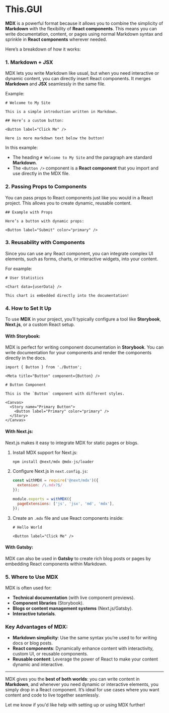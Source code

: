 # This.GUI
**MDX** is a powerful format because it allows you to combine the simplicity of **Markdown** with the flexibility of **React components**. This means you can write documentation, content, or pages using normal Markdown syntax and sprinkle in **React components** wherever needed.

Here’s a breakdown of how it works:

### 1. **Markdown + JSX**
MDX lets you write Markdown like usual, but when you need interactive or dynamic content, you can directly insert React components. It merges **Markdown** and **JSX** seamlessly in the same file.

Example:

```mdx
# Welcome to My Site

This is a simple introduction written in Markdown.

## Here’s a custom button:

<Button label="Click Me" />

Here is more markdown text below the button!
```

In this example:
- The heading `# Welcome to My Site` and the paragraph are standard **Markdown**.
- The `<Button />` component is a **React component** that you import and use directly in the MDX file.

### 2. **Passing Props to Components**
You can pass props to React components just like you would in a React project. This allows you to create dynamic, reusable content.

```mdx
## Example with Props

Here’s a button with dynamic props:

<Button label="Submit" color="primary" />
```

### 3. **Reusability with Components**
Since you can use any React component, you can integrate complex UI elements, such as forms, charts, or interactive widgets, into your content.

For example:

```mdx
# User Statistics

<Chart data={userData} />

This chart is embedded directly into the documentation!
```

### 4. **How to Set It Up**
To use **MDX** in your project, you’ll typically configure a tool like **Storybook**, **Next.js**, or a custom React setup.

#### With **Storybook**:
MDX is perfect for writing component documentation in **Storybook**. You can write documentation for your components and render the components directly in the docs.

```mdx
import { Button } from './Button';

<Meta title="Button" component={Button} />

# Button Component

This is the `Button` component with different styles.

<Canvas>
  <Story name="Primary Button">
    <Button label="Primary" color="primary" />
  </Story>
</Canvas>
```

#### With **Next.js**:
Next.js makes it easy to integrate MDX for static pages or blogs.

1. Install MDX support for Next.js:
   ```bash
   npm install @next/mdx @mdx-js/loader
   ```

2. Configure Next.js in `next.config.js`:
   ```js
   const withMDX = require('@next/mdx')({
     extension: /\.mdx?$/
   });
   
   module.exports = withMDX({
     pageExtensions: ['js', 'jsx', 'md', 'mdx'],
   });
   ```

3. Create an `.mdx` file and use React components inside:
   ```mdx
   # Hello World

   <Button label="Click Me" />
   ```

#### With **Gatsby**:
MDX can also be used in **Gatsby** to create rich blog posts or pages by embedding React components within Markdown.

### 5. **Where to Use MDX**
MDX is often used for:
- **Technical documentation** (with live component previews).
- **Component libraries** (Storybook).
- **Blogs or content management systems** (Next.js/Gatsby).
- **Interactive tutorials**.

### Key Advantages of MDX:
- **Markdown simplicity**: Use the same syntax you’re used to for writing docs or blog posts.
- **React components**: Dynamically enhance content with interactivity, custom UI, or reusable components.
- **Reusable content**: Leverage the power of React to make your content dynamic and interactive.

---

MDX gives you the **best of both worlds**: you can write content in **Markdown**, and whenever you need dynamic or interactive elements, you simply drop in a React component. It’s ideal for use cases where you want content and code to live together seamlessly.

Let me know if you'd like help with setting up or using MDX further!